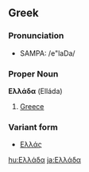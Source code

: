 ==Greek==
===Pronunciation===
*SAMPA: /e"laDa/
===Proper Noun===
'''Ελλάδα''' (Elláda)

#[[Greece]]

===Variant form===
*[[Ελλάς]]

[[hu:Ελλάδα]]
[[ja:Ελλάδα]]